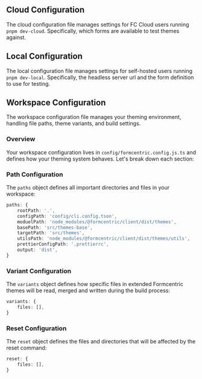 
<Meta title='Getting started/Configuration' />

## Cloud Configuration

The cloud configuration file manages settings for FC Cloud users running `pnpm dev-cloud`. Specifically, which forms are available to test themes against.

## Local Configuration

The local configuration file manages settings for self-hosted users running `pnpm dev-local`. Specifically, the headless server url and the form definition to use for testing.

## Workspace Configuration

The workspace configuration file manages your theming environment, handling file paths, theme variants, and build settings.

### Overview

Your workspace configuration lives in `config/formcentric.config.js.ts` and defines how your theming system behaves. Let's break down each section:

### Path Configuration

The `paths` object defines all important directories and files in your workspace:

```ts
paths: {
    rootPath: '.',
    configPath: 'config/cli.config.tson',
    moduelPath: 'node_modules/@formcentric/client/dist/themes',
    basePath: 'src/themes-base',
    targetPath: 'src/themes',
    utilsPath: 'node_modules/@formcentric/client/dist/themes/utils',
    prettierConfigPath: '.prettierrc',
    output: 'dist',
}
```

### Variant Configuration

The `variants` object defines how specific files in extended Formcentric themes will be read, merged and written during the build process:

```ts
variants: {
    files: [],
}
```

### Reset Configuration

The `reset` object defines the files and directories that will be affected by the reset command:

```ts
reset: {
    files: [],
}
```
